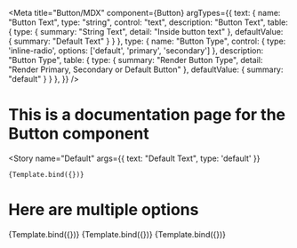 
<Meta
	title="Button/MDX"
	component={Button}
	argTypes={{
		text: {
			name: "Button Text",
			type: "string",
			control: "text",
			description: "Button Text",
			table: {
				type: {
					summary: "String Text",
					detail: "Inside button text"
				},
				defaultValue: {
					summary: "Default Text"
				}
			}
		},
		type: {
			name: "Button Type",
			control: {
				type: 'inline-radio',
				options: ['default', 'primary', 'secondary']
			},
			description: "Button Type",
			table: {
				type: {
					summary: "Render Button Type",
					detail: "Render Primary, Secondary or Default Button"
				},
				defaultValue: {
					summary: "default"
				}
			}
		},
	}}
/>

# This is a documentation page for the Button component


<Story
	name="Default"
	args={{
		text: "Default Text",
		type: 'default'
	}}
>
	{Template.bind({})}
</Story>

<ArgsTable story='Default' />

# Here are multiple options

<Canvas>
	<Story name="Default 2" args={{
		text: "Default Text 2",
		type: 'default'
	}}>
		{Template.bind({})}
	</Story>
	<Story name="Default 3" args={{
		text: "Default Text 3",
		type: 'primary'
	}}>
		{Template.bind({})}
	</Story>
	<Story name="Default 4" args={{
		text: "Default Text 4",
		type: 'secondary'
	}}>
		{Template.bind({})}
	</Story>
</Canvas>